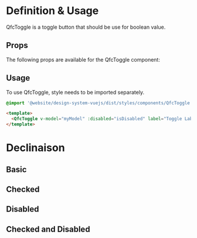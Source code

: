 
<Meta title="Elements/Buttons/Toggle" />

# Definition & Usage

QfcToggle is a toggle button that should be use for boolean value.

## Props

The following props are available for the QfcToggle component:

<ArgTypes of={QfcToggle} />

## Usage

To use QfcToggle, style needs to be imported separately.

```sass
@import '@website/design-system-vuejs/dist/styles/components/QfcToggle.scss';

```

```html
<template>
  <QfcToggle v-model="myModel" :disabled="isDisabled" label="Toggle Label" />
</template>
```

# Declinaison

## Basic

<Story name="Basic" id="elements-buttons-toggle--primary" />

## Checked

<Story name="Checked" id="elements-buttons-toggle--checked" />

## Disabled

<Story name="Disabled" id="elements-buttons-toggle--disabled" />

## Checked and Disabled

<Story name="Checked and Disabled" id="elements-buttons-toggle--checked-and-disabled" />
